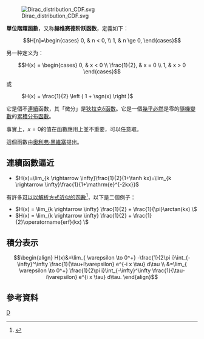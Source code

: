 {{Expand language|1=en|time=2021-05-25T21:55:18+00:00}}
{{NoteTA|zh-cn:赫维赛德;zh-tw:黑維塞}}
{{NoteTA|zh-cn:随机变量;zh-tw:隨機變數}}
[[File:Dirac_distribution_CDF.svg|right]]

'''單位階躍函數'''，又称'''赫维赛德阶跃函数'''，定義如下：

:<math>H[n]=\begin{cases} 0, & n < 0, \\ 1, & n \ge 0, \end{cases} </math>

另一种定义为：

:<math> H(x) =
  \begin{cases} 0,           & x < 0
             \\ \frac{1}{2}, & x = 0
             \\ 1,           & x > 0
  \end{cases}
</math>

或
: <math>H(x) = \frac{1}{2} \left ( 1 + \sgn(x) \right )</math>

它是個不[[連續|連續]]函數，其「微分」是[[狄拉克δ函數|狄拉克δ函數]]。它是一個[[幾乎必然|幾乎必然]]是零的[[隨機變數|隨機變數]]的[[累積分布函數|累積分布函數]]。

事實上，<math>x = 0</math>的值在函數應用上並不重要，可以任意取。

這個函數由[[奥利弗·黑維塞|奥利弗·黑維塞]]提出。
== 連續函數逼近 ==
* <math>H(x)=\lim_{k \rightarrow \infty}\frac{1}{2}(1+\tanh kx)=\lim_{k \rightarrow \infty}\frac{1}{1+\mathrm{e}^{-2kx}}</math>

有許多[[S函数|可以以解析方式近似的函數]]<ref>{{MathWorld | urlname=HeavisideStepFunction | title=Heaviside Step Function}}</ref>，以下是二個例子：
* <math>H(x) = \lim_{k \rightarrow \infty} \frac{1}{2} + \frac{1}{\pi}\arctan(kx) \ </math>
* <math>H(x) = \lim_{k \rightarrow \infty} \frac{1}{2} + \frac{1}{2}\operatorname{erf}(kx) \ </math>

== 積分表示 ==
:<math>\begin{align}
 H(x)&=\lim_{ \varepsilon \to 0^+} -\frac{1}{2\pi i}\int_{-\infty}^\infty \frac{1}{\tau+i\varepsilon} e^{-i x \tau} d\tau \\
 &=\lim_{ \varepsilon \to 0^+} \frac{1}{2\pi i}\int_{-\infty}^\infty \frac{1}{\tau-i\varepsilon} e^{i x \tau} d\tau.
\end{align}</math>
==參考資料==
{{reflist}}
[[Category:特殊函数|D]]